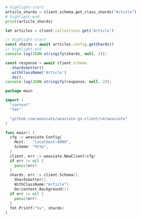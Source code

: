 

<Tabs groupId="languages">
<TabItem value="py" label="Python Client v4">
  <FilteredTextBlock
    text={PyCode}
    startMarker="START InspectCollectionShards"
    endMarker="END InspectCollectionShards"
    language="py"
  />
</TabItem>

<TabItem value="py3" label="Python Client v3">

```python
# highlight-start
article_shards = client.schema.get_class_shards("Article")
# highlight-end
print(article_shards)
```

</TabItem>
<TabItem value="js" label="JS/TS Client v3">

```js
let articles = client.collections.get('Article')

// highlight-start
const shards = await articles.config.getShards()
// highlight-end
console.log(JSON.stringify(shards, null, 2));
```

</TabItem>
<TabItem value="js2" label="JS/TS Client v2">

```js
const response = await client.schema
  .shardsGetter()
  .withClassName('Article')
  .do();
console.log(JSON.stringify(response, null, 2));
```

</TabItem>
<TabItem value="go" label="Go">

```go
package main

import (
  "context"
  "fmt"

  "github.com/weaviate/weaviate-go-client/v4/weaviate"
)

func main() {
  cfg := weaviate.Config{
    Host:   "localhost:8080",
    Scheme: "http",
  }
  client, err := weaviate.NewClient(cfg)
  if err != nil {
    panic(err)
  }
  shards, err := client.Schema().
    ShardsGetter().
    WithClassName("Article").
    Do(context.Background())
  if err != nil {
    panic(err)
  }
  fmt.Printf("%v", shards)
}
```

</TabItem>
 <TabItem value="java" label="Java">
     <FilteredTextBlock
       text={JavaCode}
       startMarker="// InspectShard START"
       endMarker="// InspectShard END"
       language="java"
     />
  </TabItem>
</Tabs>
